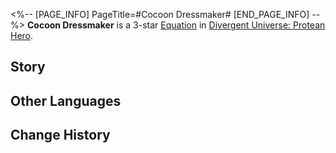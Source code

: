<%-- [PAGE_INFO]
PageTitle=#Cocoon Dressmaker#
[END_PAGE_INFO] --%>
{{Equation Infobox
|period   = Protean Hero
|rarity   = 3
|path1    = Propagation*6
|path2    = Harmony*4
|effect   = When entering the "{{Extra Effect|Butterfly Soul|61000052}}" state, inflict "Cocoon" to all enemy targets. They cannot take action in the next turn, are action delayed by {{Color|h|50%}} at the start of the turn, and take Physical DMG equal to {{Color|h|5,000%}} {{Extra Effect|base DMG|61000500}}. While allies are in the "{{Extra Effect|Butterfly Soul|61000052}}" state, enemy targets will become afflicted with "Cocoon" again every {{Color|h|2}} turn(s), and "{{Extra Effect|Butterfly Soul|61000052}}" recovers {{Color|h|4}} attack count(s) after the first time enemy targets become Weakness Broken.
|mentions = Aquila; Kephale; Mnestia; Phagousa
}}
'''Cocoon Dressmaker''' is a 3-star [[Divergent Universe: Protean Hero/Equations|Equation]] in [[Divergent Universe: Protean Hero]].

==Story==
{{Description|Have you ever seen a garmentmaker of butterfly wings? Ever since the fall of Mnestia,<br />They have become rare to find.<br />Not all beings are as fortunate as the Mountain Dwellers,<br />Born with Kephale as their template.<br />The siren of Phagousa, the wondrous beast of Aquila,<br />And countless creations and Titankins yearning for rebirth,<br />Had once received the guidance of the Gilded One.<br />Just like Mnestia,<br />They were wrapped within cocoons of golden threads,<br />And later, their souls were woven into humanoid forms.<br />The reasons are always frivolous, either love for a mortal<br />Or the desire to duel a hero in the arena.<br />Yet war ultimately destroyed it all. Unable to betray its creator,<br />My beloved shed its shell at dawn and fluttered those enchanting wings.}}
<!--
==Gameplay Notes==
* 
-->
==Other Languages==
{{Other Languages
|en   = Cocoon Dressmaker
|zhs  = 蛹衣匠人
|zht  = 蛹衣匠人
|ja   = {{Rubi|蛹殻|ようかく}}の{{Rubi|職人|しょくにん}}
|ko   = 고치를 두른 장인
|es   = Sastre de crisálidas
|fr   = Fabricant de chrysalides
|ru   = Швея кокона
|th   = ขุมช่างตัดเสื้อ
|vi   = Thợ May Áo Kén
|de   = Kokonhülle-Macher
|id   = Cocoon Dressmaker
|pt   = Costureira de Casulos
}}

==Change History==
{{Change History|3.1}}